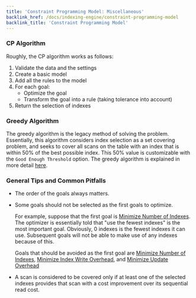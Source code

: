 ```yaml
---
title: 'Constraint Programming Model: Miscellaneous'
backlink_href: /docs/indexing-engine/constraint-programming-model
backlink_title: 'Constraint Programming Model'
---
```


### CP Algorithm

Roughly, the CP algorithm works as follows:

1. Validate the data and the settings
2. Create a basic model
3. Add all the rules to the model
4. For each goal:
   - Optimize the goal
   - Transform the goal into a rule (taking tolerance into account)
5. Return the selection of indexes


### Greedy Algorithm

The greedy algorithm is the legacy method of solving the problem. Essentially, this algorithm considers index selection as a set covering problem, and seeks to cover all scans on the table with an index that is within 50% of the best possible index. This 50% value is customizable with the `Good Enough Threshold` option. The greedy algorithm is explained in more detail [here](../good-enough-index-selection).


### General Tips and Common Pitfalls

- The order of the goals always matters.

- Some goals should not be selected as the first goals to optimize.

  For example, suppose that the first goal is [Minimize Number of Indexes](#minimize-number-of-indexes). The optimizer is essentially told that "use the fewest indexes" is the most important goal. Obviously, 0 indexes is the fewest indexes it can use. Subsequent goals will not be able to make use of any indexes because of this.

  Goals that should be avoided as the first goal are [Minimize Number of Indexes](#minimize-number-of-indexes), [Minimize Index Write Overhead](#minimize-index-write-overhead), and [Minimize Update Overhead](#minimize-update-overhead)

- A scan is considered to be covered only if at least one of the selected indexes provides that scan with a cost improvement over its sequential read cost.
